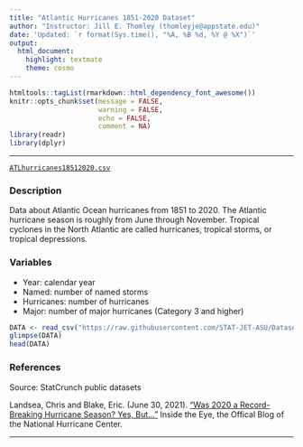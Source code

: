 ```yaml
---
title: "Atlantic Hurricanes 1851-2020 Dataset"
author: "Instructor: Jill E. Thomley (thomleyje@appstate.edu)"
date: 'Updated: `r format(Sys.time(), "%A, %B %d, %Y @ %X")`'
output: 
  html_document: 
    highlight: textmate
    theme: cosmo
---
```


```r
htmltools::tagList(rmarkdown::html_dependency_font_awesome())
knitr::opts_chunk$set(message = FALSE, 
                      warning = FALSE, 
                      echo = FALSE,
                      comment = NA)
library(readr)
library(dplyr)
```
<hr>

<i class="fas fa-database"></i> [`ATLhurricanes18512020.csv`](https://raw.githubusercontent.com/STAT-JET-ASU/Datasets/master/Instructor/ATLhurricanes18512020.csv)

### Description

Data about Atlantic Ocean hurricanes from 1851 to 2020. The Atlantic hurricane season is roughly from June through November. Tropical cyclones in the North Atlantic are called hurricanes, tropical storms, or tropical depressions.

### Variables

* Year: calendar year
* Named: number of named storms
* Hurricanes: number of hurricanes
* Major: number of major hurricanes (Category 3 and higher)

```r
DATA <- read_csv("https://raw.githubusercontent.com/STAT-JET-ASU/Datasets/master/Instructor/ATLhurricanes18512020.csv")
glimpse(DATA)
head(DATA)
```

### References

Source: StatCrunch public datasets 

Landsea, Chris and Blake, Eric. (June 30, 2021). ["Was 2020 a Record-Breaking Hurricane Season? Yes, But..."](https://noaanhc.wordpress.com/2021/06/30/was-2020-a-record-breaking-hurricane-season-yes-but/) Inside the Eye, the Offical Blog of the National Hurricane Center.

<hr>

